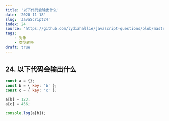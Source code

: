 ```yaml
---
title: '以下代码会输出什么'
date: '2020-11-18'
slug: 'JavaScript24'
index: 24
source: 'https://github.com/lydiahallie/javascript-questions/blob/master/zh-CN/README-zh_CN.md#29-%E8%BE%93%E5%87%BA%E6%98%AF%E4%BB%80%E4%B9%88'
tags:
    - 对象
    - 类型转换
draft: true
---
```


## 24. 以下代码会输出什么

```js:index.js
const a = {};
const b = { key: 'b' };
const c = { key: 'c' };

a[b] = 123;
a[c] = 456;

console.log(a[b]);
```
